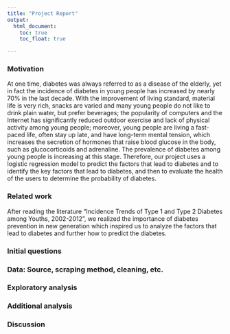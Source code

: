 ```yaml
---
title: "Project Report"
output: 
  html_document:
    toc: true
    toc_float: true

---
```


### Motivation 

At one time, diabetes was always referred to as a disease of the elderly, yet in fact the incidence of diabetes in young people has increased by nearly 70% in the last decade. With the improvement of living standard, material life is very rich, snacks are varied and many young people do not like to drink plain water, but prefer beverages; the popularity of computers and the Internet has significantly reduced outdoor exercise and lack of physical activity among young people; moreover, young people are living a fast-paced life, often stay up late, and have long-term mental tension, which increases the secretion of hormones that raise blood glucose in the body, such as glucocorticoids and adrenaline. The prevalence of diabetes among young people is increasing at this stage. Therefore, our project uses a logistic regression model to predict the factors that lead to diabetes and to identify the key factors that lead to diabetes, and then to evaluate the health of the users to determine the probability of diabetes.

### Related work 

After reading the literature “Incidence Trends of Type 1 and Type 2 Diabetes among Youths, 2002-2012”, we realized the importance of diabetes prevention in new generation which inspired us to analyze the factors that lead to diabetes and further how to predict the diabetes.


### Initial questions 

### Data: Source, scraping method, cleaning, etc.

### Exploratory analysis

### Additional analysis

### Discussion